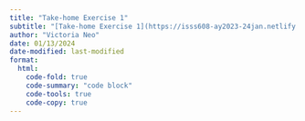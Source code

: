 ```yaml
---
title: "Take-home Exercise 1"
subtitle: "[Take-home Exercise 1](https://isss608-ay2023-24jan.netlify.app/take-home_ex/th_ex01)" 
author: "Victoria Neo"
date: 01/13/2024
date-modified: last-modified
format:
  html:
    code-fold: true
    code-summary: "code block"
    code-tools: true
    code-copy: true
---
```


